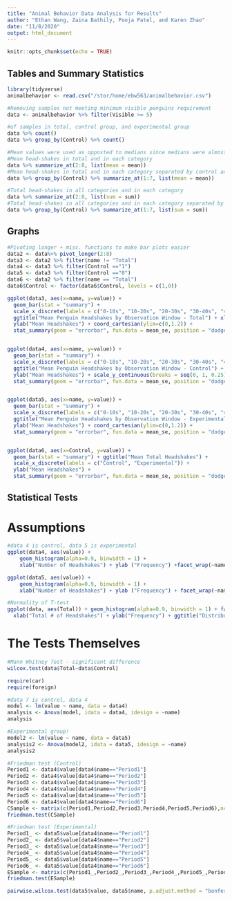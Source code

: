 ```yaml
---
title: "Animal Behavior Data Analysis for Results"
author: "Ethan Wang, Zaina Bathily, Pooja Patel, and Karen Zhao"
date: "11/8/2020"
output: html_document
---
```


```r
knitr::opts_chunk$set(echo = TRUE)
```

## Tables and Summary Statistics

```R
library(tidyverse)
animalbehavior <- read.csv("/stor/home/ebw563/animalbehavior.csv")

#Removing samples not meeting minimum visible penguins requirement
data <- animalbehavior %>% filter(Visible >= 5)

#of samples in total, control group, and experimental group
data %>% count()
data %>% group_by(Control) %>% count()

#Mean values were used as opposted to medians since medians were almost always 1 or 0 
#Mean head-shakes in total and in each category 
data %>% summarize_at(2:8, list(mean = mean))
#Mean head-shakes in total and in each category separated by control and experimental groups
data %>% group_by(Control) %>% summarize_at(1:7, list(mean = mean))

#Total head-shakes in all categories and in each category 
data %>% summarize_at(2:8, list(sum = sum))
#Total head-shakes in all categories and in each category separated by control and experimental groups
data %>% group_by(Control) %>% summarize_at(1:7, list(sum = sum))
```

## Graphs

```R
#Pivoting longer + misc. functions to make bar plots easier
data2 <- data%>% pivot_longer(2:8)
data3 <- data2 %>% filter(name != "Total")
data4 <- data3 %>% filter(Control =="1")
data5 <- data3 %>% filter(Control =="0")
data6 <- data2 %>% filter(name == "Total")
data6$Control <- factor(data6$Control, levels = c(1,0))

ggplot(data3, aes(x=name, y=value)) + 
  geom_bar(stat = "summary") + 
  scale_x_discrete(labels = c("0-10s", "10-20s", "20-30s", "30-40s", "40-50s", "50-60s")) + 
  ggtitle("Mean Penguin Headshakes by Observation Window - Total") + xlab("Observation Window") + 
  ylab("Mean Headshakes") + coord_cartesian(ylim=c(0,1.2)) +
  stat_summary(geom = "errorbar", fun.data = mean_se, position = "dodge")


ggplot(data4, aes(x=name, y=value)) + 
  geom_bar(stat = "summary") + 
  scale_x_discrete(labels = c("0-10s", "10-20s", "20-30s", "30-40s", "40-50s", "50-60s")) + 
  ggtitle("Mean Penguin Headshakes by Observation Window - Control") + xlab("Observation Window") + 
  ylab("Mean Headshakes") + scale_y_continuous(breaks = seq(0, 1, 0.25)) + coord_cartesian(ylim=c(0,1.2)) +
  stat_summary(geom = "errorbar", fun.data = mean_se, position = "dodge")


ggplot(data5, aes(x=name, y=value)) + 
  geom_bar(stat = "summary") + 
  scale_x_discrete(labels = c("0-10s", "10-20s", "20-30s", "30-40s", "40-50s", "50-60s")) + 
  ggtitle("Mean Penguin Headshakes by Observation Window - Experimental") + xlab("Observation Window") + 
  ylab("Mean Headshakes") + coord_cartesian(ylim=c(0,1.2)) +
  stat_summary(geom = "errorbar", fun.data = mean_se, position = "dodge")


ggplot(data6, aes(x=Control, y=value)) +
  geom_bar(stat = "summary") + ggtitle("Mean Total Headshakes") + 
  scale_x_discrete(labels = c("Control", "Experimental")) + 
  ylab("Mean Headshakes") +
  stat_summary(geom = "errorbar", fun.data = mean_se, position = "dodge") + xlab("Group")
```

## Statistical Tests

# Assumptions
```R
#data 4 is control, data 5 is experimental
ggplot(data4, aes(value)) +
    geom_histogram(alpha=0.9, binwidth = 1) +
    xlab("Number of Headshakes") + ylab ("Frequency") +facet_wrap(~name) + ggtitle("Control Headshake # Distribution by Observation Window")

ggplot(data5, aes(value)) +
    geom_histogram(alpha=0.9, binwidth = 1) +
    xlab("Number of Headshakes") + ylab ("Frequency") + facet_wrap(~name) + ggtitle("Experimental Headshake # Distribution by Observation Window")

#Normality of T-test
ggplot(data, aes(Total)) + geom_histogram(alpha=0.9, binwidth = 1) + facet_wrap(~Control) +
  xlab("Total # of Headshakes") + ylab("Frequency") + ggtitle("Distribution of Total Headshakes for Experimental (0) and Control (1) Groups")
```

# The Tests Themselves
```R
#Mann Whitney Test - significant difference
wilcox.test(data$Total~data$Control)

require(car)
require(foreign)

#data 7 is control, data 4
model <- lm(value ~ name, data = data4)
analysis <- Anova(model, idata = data4, idesign = ~name)
analysis

#Experimental group!
model2 <- lm(value ~ name, data = data5)
analysis2 <- Anova(model2, idata = data5, idesign = ~name)
analysis2
```

```R
#Friedman test (Control)
Period1 <- data4$value[data4$name=="Period1"]
Period2 <- data4$value[data4$name=="Period2"]
Period3 <- data4$value[data4$name=="Period3"]
Period4 <- data4$value[data4$name=="Period4"]
Period5 <- data4$value[data4$name=="Period5"]
Period6 <- data4$value[data4$name=="Period6"]
CSample <- matrix(c(Period1,Period2,Period3,Period4,Period5,Period6),ncol=6)
friedman.test(CSample)

#Friedman test (Experimental)
Period1_ <- data5$value[data4$name=="Period1"]
Period2_ <- data5$value[data4$name=="Period2"]
Period3_ <- data5$value[data4$name=="Period3"]
Period4_ <- data5$value[data4$name=="Period4"]
Period5_ <- data5$value[data4$name=="Period5"]
Period6_ <- data5$value[data4$name=="Period6"]
ESample <- matrix(c(Period1_,Period2_,Period3_,Period4_,Period5_,Period6_),ncol=6)
friedman.test(ESample)

pairwise.wilcox.test(data5$value, data5$name, p.adjust.method = "bonferroni", paired = T)
```
